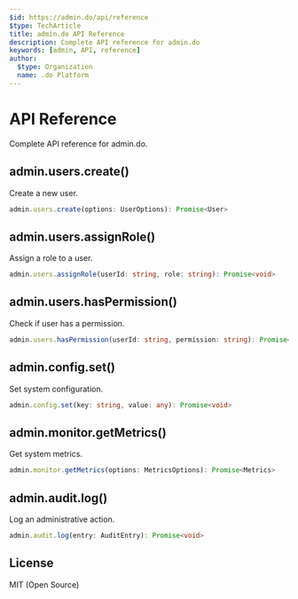 ```yaml
---
$id: https://admin.do/api/reference
$type: TechArticle
title: admin.do API Reference
description: Complete API reference for admin.do
keywords: [admin, API, reference]
author:
  $type: Organization
  name: .do Platform
---
```


# API Reference

Complete API reference for admin.do.

## admin.users.create()

Create a new user.

```typescript
admin.users.create(options: UserOptions): Promise<User>
```

## admin.users.assignRole()

Assign a role to a user.

```typescript
admin.users.assignRole(userId: string, role: string): Promise<void>
```

## admin.users.hasPermission()

Check if user has a permission.

```typescript
admin.users.hasPermission(userId: string, permission: string): Promise<boolean>
```

## admin.config.set()

Set system configuration.

```typescript
admin.config.set(key: string, value: any): Promise<void>
```

## admin.monitor.getMetrics()

Get system metrics.

```typescript
admin.monitor.getMetrics(options: MetricsOptions): Promise<Metrics>
```

## admin.audit.log()

Log an administrative action.

```typescript
admin.audit.log(entry: AuditEntry): Promise<void>
```

## License

MIT (Open Source)
